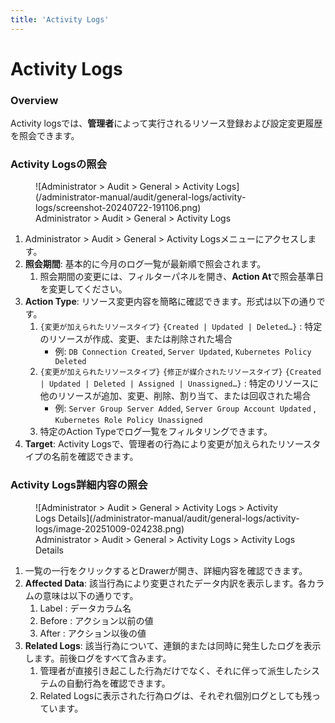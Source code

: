 ```yaml
---
title: 'Activity Logs'
---
```


# Activity Logs

### Overview

Activity logsでは、**管理者**によって実行されるリソース登録および設定変更履歴を照会できます。


### Activity Logsの照会

<figure data-layout="center" data-align="center">
![Administrator &gt; Audit &gt; General &gt; Activity Logs](/administrator-manual/audit/general-logs/activity-logs/screenshot-20240722-191106.png)
<figcaption>
Administrator &gt; Audit &gt; General &gt; Activity Logs
</figcaption>
</figure>

1. Administrator &gt; Audit &gt; General &gt; Activity Logsメニューにアクセスします。
2. **照会期間**: 基本的に今月のログ一覧が最新順で照会されます。
   1. 照会期間の変更には、フィルターパネルを開き、**Action At**で照会基準日を変更してください。
3. **Action Type**: リソース変更内容を簡略に確認できます。形式は以下の通りです。
   1. `{変更が加えられたリソースタイプ}` `{Created | Updated | Deleted…}` : 特定のリソースが作成、変更、または削除された場合
       * 例: `DB Connection Created`, `Server Updated`, `Kubernetes Policy Deleted`
   2. `{変更が加えられたリソースタイプ}` `{修正が媒介されたリソースタイプ}` `{Created | Updated | Deleted | Assigned | Unassigned…}` : 特定のリソースに他のリソースが追加、変更、削除、割り当て、または回収された場合
       * 例: `Server Group Server Added`, `Server Group Account Updated` , `Kubernetes Role Policy Unassigned`
   3. 特定のAction Typeでログ一覧をフィルタリングできます。
4. **Target**: Activity Logsで、管理者の行為により変更が加えられたリソースタイプの名前を確認できます。


### Activity Logs詳細内容の照会

<figure data-layout="center" data-align="center">
![Administrator &gt; Audit &gt; General &gt; Activity Logs &gt; Activity Logs Details](/administrator-manual/audit/general-logs/activity-logs/image-20251009-024238.png)
<figcaption>
Administrator &gt; Audit &gt; General &gt; Activity Logs &gt; Activity Logs Details
</figcaption>
</figure>

1. 一覧の一行をクリックするとDrawerが開き、詳細内容を確認できます。
2. **Affected Data**: 該当行為により変更されたデータ内訳を表示します。各カラムの意味は以下の通りです。
   1. Label : データカラム名
   2. Before : アクション以前の値
   3. After : アクション以後の値
3. **Related Logs**: 該当行為について、連鎖的または同時に発生したログを表示します。前後ログをすべて含みます。
   1. 管理者が直接引き起こした行為だけでなく、それに伴って派生したシステムの自動行為を確認できます。
   2. Related Logsに表示された行為ログは、それぞれ個別ログとしても残っています。
